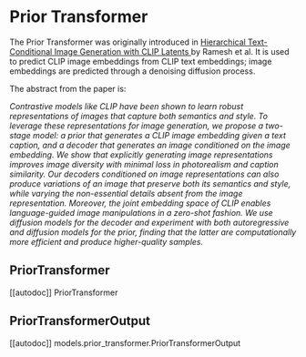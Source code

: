 # Prior Transformer

The Prior Transformer was originally introduced in [Hierarchical Text-Conditional Image Generation with CLIP Latents
](https://huggingface.co/papers/2204.06125) by Ramesh et al. It is used to predict CLIP image embeddings from CLIP text embeddings; image embeddings are predicted through a denoising diffusion process.

The abstract from the paper is:

*Contrastive models like CLIP have been shown to learn robust representations of images that capture both semantics and style. To leverage these representations for image generation, we propose a two-stage model: a prior that generates a CLIP image embedding given a text caption, and a decoder that generates an image conditioned on the image embedding. We show that explicitly generating image representations improves image diversity with minimal loss in photorealism and caption similarity. Our decoders conditioned on image representations can also produce variations of an image that preserve both its semantics and style, while varying the non-essential details absent from the image representation. Moreover, the joint embedding space of CLIP enables language-guided image manipulations in a zero-shot fashion. We use diffusion models for the decoder and experiment with both autoregressive and diffusion models for the prior, finding that the latter are computationally more efficient and produce higher-quality samples.*

## PriorTransformer

[[autodoc]] PriorTransformer

## PriorTransformerOutput

[[autodoc]] models.prior_transformer.PriorTransformerOutput